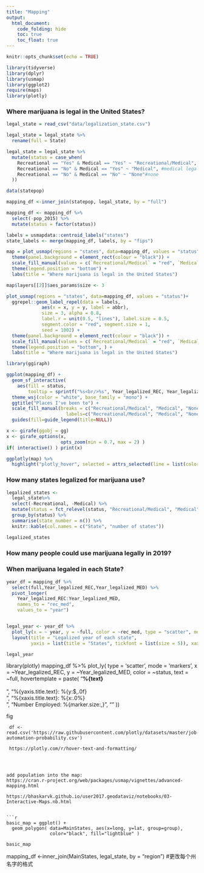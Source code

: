 ```yaml
---
title: "Mapping"
output: 
  html_document:
    code_folding: hide
    toc: true
    toc_float: true
---
```



```r
knitr::opts_chunk$set(echo = TRUE)
```

```r
library(tidyverse)
library(dplyr)
library(usmap)
library(ggplot2)
require(maps)
library(plotly)

```

### Where marijuana is legal in the United States?

```r
legal_state = read_csv("data/legalization_state.csv") 

legal_state = legal_state %>% 
  rename(full = State)

legal_state = legal_state %>%
  mutate(status = case_when(
    Recreational == "Yes" & Medical == "Yes" ~ "Recreational/Medical", #rec/med
    Recreational == "No" & Medical == "Yes" ~ "Medical", #medical legal
    Recreational == "No" & Medical == "No" ~ "None"#none
  )) 

```



```r
data(statepop)

mapping_df <-inner_join(statepop, legal_state, by = "full")

mapping_df <- mapping_df %>%
  select(-pop_2015) %>%
  mutate(status = factor(status))

labels = usmapdata::centroid_labels("states")
state_labels <- merge(mapping_df, labels, by = "fips")

map = plot_usmap(regions = "states", data=mapping_df, values = "status",color = "white", labels = TRUE)+
  theme(panel.background = element_rect(colour = "black")) +
  scale_fill_manual(values = c(`Recreational/Medical` = "red", `Medical` = "blue", `None` = "grey" ), name = "Legalized states") + 
  theme(legend.position = "bottom") +
  labs(title = "Where marijuana is legal in the United States")

map$layers[[2]]$aes_params$size <- 3
```

```r
plot_usmap(regions = "states", data=mapping_df, values = "status")+ 
  ggrepel::geom_label_repel(data = labels,
             aes(x = x, y = y, label = abbr),
             size = 3, alpha = 0.8,
             label.r = unit(0.5, "lines"), label.size = 0.5,
             segment.color = "red", segment.size = 1,
             seed = 1002) +
  theme(panel.background = element_rect(colour = "black")) +
  scale_fill_manual(values = c(`Recreational/Medical` = "red", `Medical` = "blue", `None` = "grey" ), name = "Legalized states") + 
  theme(legend.position = "bottom", ) +
  labs(title = "Where marijuana is legal in the United States")
```


```r
library(ggiraph)

ggplot(mapping_df) +
  geom_sf_interactive(
    aes(fill = status,
        tooltip = sprintf("%s<br/>%s", Year_legalized_REC, Year_legalized_MED))) +
  theme_wsj(color = "white", base_family = "mono") + 
  ggtitle("Places I've been to") +
  scale_fill_manual(breaks = c("Recreational/Medical", "Medical", "None"), 
                      labels=c("Recreational/Medical", "Medical", "None")) +
  guides(fill=guide_legend(title=NULL))

x <- girafe(ggobj = gg)
x <- girafe_options(x,
                    opts_zoom(min = 0.7, max = 2) )
if( interactive() ) print(x)
```


```r
ggplotly(map) %>%
  highlight("plotly_hover", selected = attrs_selected(line = list(color = "black"))) 
```

### How many states legalized for marijuana use?
```r
legalized_states <- 
  legal_state%>% 
  select(-Recreational, -Medical) %>% 
  mutate(status = fct_relevel(status, "Recreational/Medical", "Medical", "None")) %>%
  group_by(status) %>%
  summarise(state_number = n()) %>%
  knitr::kable(col.names = c("State", "number of states"))

legalized_states
```

### How many people could use marijuana legally in 2019?




### When marijuana legaled in each State?

```r
year_df = mapping_df %>%
  select(full,Year_legalized_REC,Year_legalized_MED) %>%
  pivot_longer(
    Year_legalized_REC:Year_legalized_MED,
    names_to = "rec_med", 
    values_to = "year")


legal_year <- year_df %>%
  plot_ly(x = ~ year, y = ~full, color = ~rec_med, type = "scatter", mode = "markers") %>%
  layout(title = "Legalized year of each state", 
         yaxis = list(title = "States", tickfont = list(size = 5)), xaxis = list(title = "Legalized year")) #add title in the graph

legal_year

```


library(plotly)
mapping_df %>% plot_ly(
    type = 'scatter',
    mode = 'markers',
    x = ~Year_legalized_REC,
    y = ~Year_legalized_MED,
    color = ~status,
    text = ~full,
    hovertemplate = paste(
      "<b>%{text}</b><br><br>",
      "%{yaxis.title.text}: %{y:$,.0f}<br>",
      "%{xaxis.title.text}: %{x:.0%}<br>",
      "Number Employed: %{marker.size:,}",
      "<extra></extra>"
      ))


    
fig
```
 df <- read.csv('https://raw.githubusercontent.com/plotly/datasets/master/job-automation-probability.csv')
 
 https://plotly.com/r/hover-text-and-formatting/ 
 
 
 

add population into the map:
https://cran.r-project.org/web/packages/usmap/vignettes/advanced-mapping.html

https://bhaskarvk.github.io/user2017.geodataviz/notebooks/03-Interactive-Maps.nb.html 


```r

basic_map = ggplot() + 
  geom_polygon( data=MainStates, aes(x=long, y=lat, group=group),
                color="black", fill="lightblue" )

basic_map
```


mapping_df <-inner_join(MainStates, legal_state, by = "region") #更改每个州名字的格式


